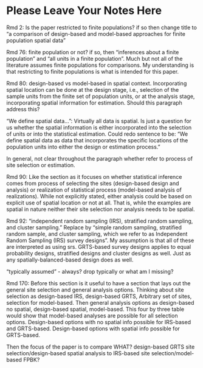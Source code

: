 # Please Leave Your Notes Here

Rmd 2: Is the paper restricted to finite populations? if so then change title to
"a comparison of design-based and model-based approaches for finite population 
spatial data"

Rmd 76: finite population or not? if so, then "inferences about a finite population" 
and "all units in a finite population".  Much but not all of the literature assumes
finite populations for comparisons. My understanding is that restricting to finite
populations is what is intended for this paper.

Rmd 80: design-based vs model-based in spatial context. Incorporating spatial location
can be done at the design stage, i.e., selection of the sample units from the finite 
set of population units, or at the analysis stage, incorporating spatial information
for estimation.  Should this paragraph address this?

"We define spatial data...": Virtually all data is spatial. Is just a question for us
whether the spatial information is either incorporated into the selection of units or
into the statistical estimation.  Could redo sentence to be: "We define spatial data as
data that incorporates the specific locations of the population units into either the 
design or estimation process."

In general, not clear throughout the paragraph whether refer to process of site selection 
or estimation.

Rmd 90: Like the section as it focuses on whether statistical inference comes from
process of selecting the sites (design-based design and analysis) or realization of 
statistical process (model-based analysis of realizations). While not explicitly stated,
either analysis could be based on explicit use of spatial location or not at all. That is, 
while the examples are spatial in nature neither their site selection nor analysis needs
to be spatial.


Rmd 92: "independent random sampling (IRS), stratified random sampling, and cluster sampling." Replace by "simple random sampling, stratified random sample, and cluster
sampling, which we refer to as Independent Random Sampling (IRS) survey designs". My 
assumption is that all of these are interpreted as using srs. GRTS-based survey designs applies to equal probability designs, stratified designs and cluster designs as well. 
Just as any spatially-balanced-based design does as well.

"typically assumed" - always? drop typically or what am I missing?

Rmd 170: Before this section is it useful to have a section that lays out the general
site selection and general analysis options. Thinking about site selection as design-based IRS, design-based GRTS, Arbitrary set of sites, selection for model-based. Then general analysis options as design-based no spatial, design-based spatial, model-based. This four by three table would show that model-based analyses are possible for all selection options. Design-based options with no spatial info possible for IRS-based and GRTS-based. Design-based options with spatial info possible for GRTS-based. 

Then the focus of the paper is to compare WHAT? design-based GRTS site selection/design-based spatial analysis to IRS-based site selection/model-based FPBK?


